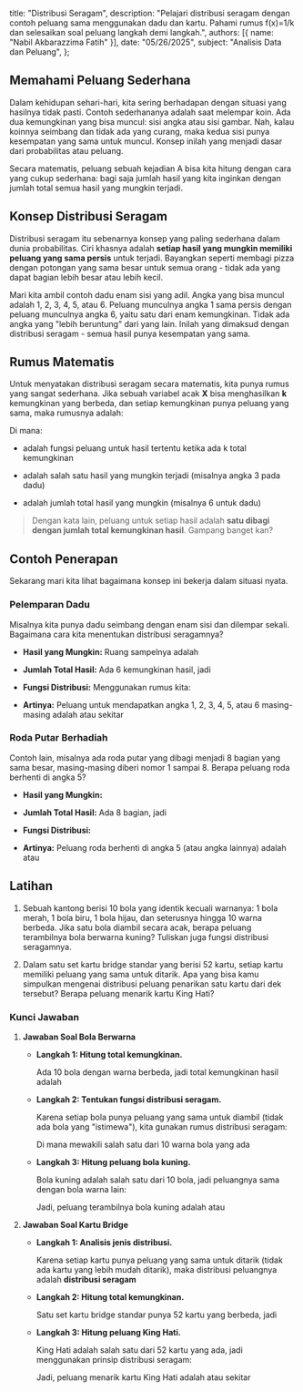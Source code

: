   title: "Distribusi Seragam",
  description: "Pelajari distribusi seragam dengan contoh peluang sama menggunakan dadu dan kartu. Pahami rumus f(x)=1/k dan selesaikan soal peluang langkah demi langkah.",
  authors: [{ name: "Nabil Akbarazzima Fatih" }],
  date: "05/26/2025",
  subject: "Analisis Data dan Peluang",
};

## Memahami Peluang Sederhana

Dalam kehidupan sehari-hari, kita sering berhadapan dengan situasi yang hasilnya tidak pasti. Contoh sederhananya adalah saat melempar koin. Ada dua kemungkinan yang bisa muncul: sisi angka atau sisi gambar. Nah, kalau koinnya seimbang dan tidak ada yang curang, maka kedua sisi punya kesempatan yang sama untuk muncul. Konsep inilah yang menjadi dasar dari probabilitas atau peluang.

Secara matematis, peluang sebuah kejadian A bisa kita hitung dengan cara yang cukup sederhana: bagi saja jumlah hasil yang kita inginkan dengan jumlah total semua hasil yang mungkin terjadi.

<BlockMath math="P(A) = \frac{n(A)}{n(S)}" />

## Konsep Distribusi Seragam

Distribusi seragam itu sebenarnya konsep yang paling sederhana dalam dunia probabilitas. Ciri khasnya adalah **setiap hasil yang mungkin memiliki peluang yang sama persis** untuk terjadi. Bayangkan seperti membagi pizza dengan potongan yang sama besar untuk semua orang - tidak ada yang dapat bagian lebih besar atau lebih kecil.

Mari kita ambil contoh dadu enam sisi yang adil. Angka yang bisa muncul adalah 1, 2, 3, 4, 5, atau 6. Peluang munculnya angka 1 sama persis dengan peluang munculnya angka 6, yaitu satu dari enam kemungkinan. Tidak ada angka yang "lebih beruntung" dari yang lain. Inilah yang dimaksud dengan distribusi seragam - semua hasil punya kesempatan yang sama.

## Rumus Matematis

Untuk menyatakan distribusi seragam secara matematis, kita punya rumus yang sangat sederhana. Jika sebuah variabel acak **X** bisa menghasilkan **k** kemungkinan yang berbeda, dan setiap kemungkinan punya peluang yang sama, maka rumusnya adalah:

<BlockMath math="f(x;k) = \frac{1}{k}" />

Di mana:

- <InlineMath math="f(x;k)" /> adalah fungsi peluang untuk hasil tertentu ketika ada k total kemungkinan

- <InlineMath math="x" /> adalah salah satu hasil yang mungkin terjadi (misalnya angka 3 pada dadu)

- <InlineMath math="k" /> adalah jumlah total hasil yang mungkin (misalnya 6 untuk dadu)

> Dengan kata lain, peluang untuk setiap hasil adalah **satu dibagi dengan jumlah total kemungkinan hasil**. Gampang banget kan?

## Contoh Penerapan

Sekarang mari kita lihat bagaimana konsep ini bekerja dalam situasi nyata.

### Pelemparan Dadu

Misalnya kita punya dadu seimbang dengan enam sisi dan dilempar sekali. Bagaimana cara kita menentukan distribusi seragamnya?

- **Hasil yang Mungkin:** Ruang sampelnya adalah <InlineMath math="\{1, 2, 3, 4, 5, 6\}" />

- **Jumlah Total Hasil:** Ada 6 kemungkinan hasil, jadi <InlineMath math="k=6" />

- **Fungsi Distribusi:** Menggunakan rumus kita:

  <BlockMath math="f(x;6) = \frac{1}{6}" />

- **Artinya:** Peluang untuk mendapatkan angka 1, 2, 3, 4, 5, atau 6 masing-masing adalah <InlineMath math="\frac{1}{6}" /> atau sekitar <InlineMath math="16{,}67\%" />

### Roda Putar Berhadiah

Contoh lain, misalnya ada roda putar yang dibagi menjadi 8 bagian yang sama besar, masing-masing diberi nomor 1 sampai 8. Berapa peluang roda berhenti di angka 5?

- **Hasil yang Mungkin:** <InlineMath math="\{1, 2, 3, 4, 5, 6, 7, 8\}" />

- **Jumlah Total Hasil:** Ada 8 bagian, jadi <InlineMath math="k=8" />

- **Fungsi Distribusi:**

  <BlockMath math="f(x;8) = \frac{1}{8}" />

- **Artinya:** Peluang roda berhenti di angka 5 (atau angka lainnya) adalah <InlineMath math="\frac{1}{8}" /> atau <InlineMath math="12{,}5\%" />

## Latihan

1. Sebuah kantong berisi 10 bola yang identik kecuali warnanya: 1 bola merah, 1 bola biru, 1 bola hijau, dan seterusnya hingga 10 warna berbeda. Jika satu bola diambil secara acak, berapa peluang terambilnya bola berwarna kuning? Tuliskan juga fungsi distribusi seragamnya.

2. Dalam satu set kartu bridge standar yang berisi 52 kartu, setiap kartu memiliki peluang yang sama untuk ditarik. Apa yang bisa kamu simpulkan mengenai distribusi peluang penarikan satu kartu dari dek tersebut? Berapa peluang menarik kartu King Hati?

### Kunci Jawaban

1. **Jawaban Soal Bola Berwarna**

    - **Langkah 1: Hitung total kemungkinan.**
    
      Ada 10 bola dengan warna berbeda, jadi total kemungkinan hasil adalah <InlineMath math="k=10" />
    
    - **Langkah 2: Tentukan fungsi distribusi seragam.**
    
      Karena setiap bola punya peluang yang sama untuk diambil (tidak ada bola yang "istimewa"), kita gunakan rumus distribusi seragam:
      
      <BlockMath math="f(x;10) = \frac{1}{10}" />
      
      Di mana <InlineMath math="x" /> mewakili salah satu dari 10 warna bola yang ada
    
    - **Langkah 3: Hitung peluang bola kuning.**
    
      Bola kuning adalah salah satu dari 10 bola, jadi peluangnya sama dengan bola warna lain:
      
      <BlockMath math="P(\text{Bola Kuning}) = \frac{1}{10}" />
      
      Jadi, peluang terambilnya bola kuning adalah **<InlineMath math="\frac{1}{10}" />** atau **<InlineMath math="10\%" />**

2. **Jawaban Soal Kartu Bridge**

    - **Langkah 1: Analisis jenis distribusi.**
    
      Karena setiap kartu punya peluang yang sama untuk ditarik (tidak ada kartu yang lebih mudah ditarik), maka distribusi peluangnya adalah **distribusi seragam**
    
    - **Langkah 2: Hitung total kemungkinan.**
    
      Satu set kartu bridge standar punya 52 kartu yang berbeda, jadi <InlineMath math="k=52" />
    
    - **Langkah 3: Hitung peluang King Hati.**
    
      King Hati adalah salah satu dari 52 kartu yang ada, jadi menggunakan prinsip distribusi seragam:
      
      <BlockMath math="P(\text{King Hati}) = \frac{1}{52}" />
      
      Jadi, peluang menarik kartu King Hati adalah **<InlineMath math="\frac{1}{52}" />** atau sekitar **<InlineMath math="1{,}92\%" />**